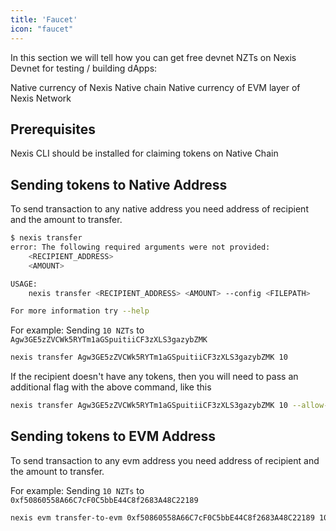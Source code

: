 ```yaml
---
title: 'Faucet'
icon: "faucet"
---
```


In this section we will tell how you can get free devnet NZTs on Nexis Devnet for testing / building dApps:

<CardGroup>

  <Card title="Native NZT" icon="terminal" href="#sending-tokens-to-native-address">
   Native currency of Nexis Native chain
  </Card>

  <Card title="EVM NZT" icon="link" href="#sending-tokens-to-evm-address">
   Native currency of EVM layer of Nexis Network
  </Card>

</CardGroup>

## Prerequisites
<CardGroup cols={1}>

  <Card title="Command Line Interface" icon="terminal" href="/quickstart">
   Nexis CLI should be installed for claiming tokens on Native Chain
  </Card>

</CardGroup>

## Sending tokens to Native Address
To send transaction to any native address you need address of recipient and the amount to transfer.

```bash
$ nexis transfer
error: The following required arguments were not provided:
    <RECIPIENT_ADDRESS>
    <AMOUNT>

USAGE:
    nexis transfer <RECIPIENT_ADDRESS> <AMOUNT> --config <FILEPATH>

For more information try --help
```

For example: Sending `10 NZTs` to `Agw3GE5zZVCWk5RYTm1aGSpuitiiCF3zXLS3gazybZMK`

```bash
nexis transfer Agw3GE5zZVCWk5RYTm1aGSpuitiiCF3zXLS3gazybZMK 10
```

If the recipient doesn't have any tokens, then you will need to pass an additional flag with the above command, like this 

```bash
nexis transfer Agw3GE5zZVCWk5RYTm1aGSpuitiiCF3zXLS3gazybZMK 10 --allow-unfunded-recipient
```

## Sending tokens to EVM Address
To send transaction to any evm address you need address of recipient and the amount to transfer.

For example: Sending `10 NZTs` to `0xf50860558A66C7cF0C5bbE44C8f2683A48C22189`

```bash
nexis evm transfer-to-evm 0xf50860558A66C7cF0C5bbE44C8f2683A48C22189 10
```